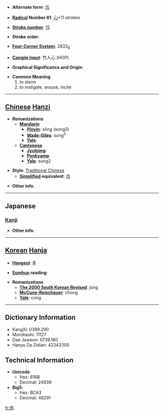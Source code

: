 * '''Alternate form''': [[怂]]

* '''[[Wiktionary:Chinese radical index| Radical]] Number 61''': [[Wiktionary:Chinese radical index 心|心]]+11 strokes

* '''[[Wiktionary:Chinese total strokes index|Stroke number]]''': [[Wiktionary:Chinese total strokes index 15|15]]

* '''Stroke order''': 

* '''[[Wiktionary:Chinese four corner index|Four-Corner System]]''': 2833<sub>8</sub>

* '''[[Wiktionary:Chinese Cangjie index|Cangjie input]]''': 竹人心 (HOP)

* '''Graphical Significance and Origin''': 

* '''Common Meaning'''
*#to alarm
*# to instigate, arouse, incite


----

== [[Chinese]] [[Hanzi]] ==

* '''Romanizations'''
** '''[[Mandarin]]'''
*** '''[[Pinyin]]''': sǒng (song3)
*** '''[[Wade-Giles]]''': sung<sup>3</sup>
*** '''[[Yale]]''': 
** '''[[Cantonese]]'''
*** '''[[Jyutping]]''':
*** '''[[Penkyamp]]''': 
*** '''[[Yale]]''': sung2

* '''Style''': [[Traditional Chinese]] 
** '''[[Simplified Chinese|Simplified]] equivalent''': [[怂]]

* '''Other info''': 

----

==Japanese==
===[[Kanji]]===
{{kanji|on readings=[[しょう]] (shō)
|kun readings=[[すすめる]] (susumeru)
}}

* '''Other info''':  

----

== [[Korean]] [[Hanja]] ==

* '''[[Hangeul]]''': 종

* '''[[Eumhun]] reading''': 

* '''Romanizations'''
** '''[[The 2000 South Korean Revised Romanization|The 2000 South Korean Revised]]''': jong
** '''[[McCune-Reischauer]]''': chong
** '''[[Yale]]''': cong

----

== Dictionary Information ==

* KangXi: 0399.290
* Morohashi: 11127
* Dae Jaweon: 0739.160
* Hanyu Da Zidian: 42343.100

== Technical Information ==

* '''Unicode''':
** Hex: 616B
** Decimal: 24939
* '''Big5''':
** Hex: BCA3
** Decimal: 48291

[[fr:慫]]